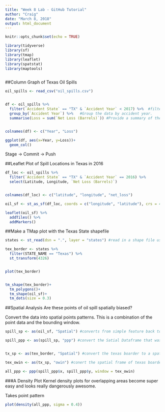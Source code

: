 ```yaml
---
title: "Week 8 Lab - GitHub Tutorial"
author: "Craig"
date: "March 8, 2018"
output: html_document
---
```


```r
knitr::opts_chunk$set(echo = TRUE)
```

```r
library(tidyverse)
library(sf)
library(tmap)
library(leaflet)
library(spatstat)
library(maptools)



```

##Column Graph of Texas Oil Spills

```r

oil_spills <- read_csv("oil_spills.csv")


df <- oil_spills %>% 
  filter(`Accident State` == "TX" & `Accident Year` < 2017) %>%  #filter the data to just be from Texas AND the year is less than 2017
  group_by(`Accident Year`) %>%   #Group the data by accident year.
  summarise(Loss = sum(`Net Loss (Barrels)`)) #Provide a summary of the net loss of barrels per group of years.


colnames(df) <- c("Year", "Loss")

ggplot(df, aes(x=Year, y=Loss))+
  geom_col()
```

Stage -> Commit -> Push

##Leaflet Plot of Spill Locations in Texas in 2016

```r

df_loc <- oil_spills %>% 
  filter(`Accident State` == "TX" & `Accident Year` == 2016) %>% 
  select(Latitude, Longitude, `Net Loss (Barrels)`)


colnames(df_loc) <- c("latitude", "longitude", "net_loss")

oil_sf <- st_as_sf(df_loc, coords = c("longitude", "latitude"), crs = 4326) #convert a dataframe into a simplefeatures spatial data.  identify the long and lat in the datafram and setting the coordinate reference system (crs) to WGS (code is 4326)

leaflet(oil_sf) %>% 
  addTiles() %>% 
  addMarkers()

```

##Make a TMap plot with the Texas State shapefile

```r

states <- st_read(dsn = ".", layer = "states") #read in a shape file using simplefeatures (sf)

tex_border <- states %>% 
  filter(STATE_NAME == "Texas") %>% 
  st_transform(4326)


plot(tex_border)


tm_shape(tex_border)+
  tm_polygons()+
  tm_shape(oil_sf)+
  tm_dots(size = 0.3)

```

##Spatial Analysis
Are these points of oil spill spatially biased?

Convert the data into spatial points patterns.  This is a combination of the point data and the bounding window.


```r

spill_sp <- as(oil_sf, "Spatial") #converts from simple feature back to dataframe.

spill_ppp <- as(spill_sp, "ppp") #convert the Satial Dataframe that was just created into a point pattern p.


tx_sp <- as(tex_border, "Spatial") #convert the texas boarder to a spatial frame to make the window for analysis

tex_owin <- as(tx_sp, "owin") #conert the spatial frame of texas boarder and think of it as the outerwindow (owin)

all_ppp <- ppp(spill_ppp$x, spill_ppp$y, window = tex_owin)

```

###A Density Plot
Kernel density plots for overlapping areas become super easy and looks really dangerously awesome.

Takes point pattern

```r
plot(density(all_ppp, sigma = 0.4))


```

